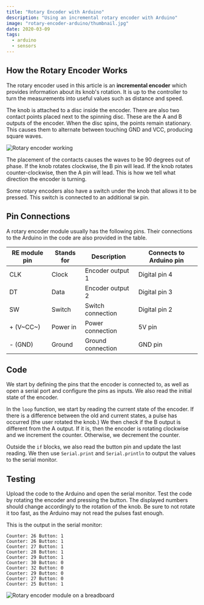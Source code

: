 ```yaml
---
title: "Rotary Encoder with Arduino"
description: "Using an incremental rotary encoder with Arduino"
image: "rotary-encoder-arduino/thumbnail.jpg"
date: 2020-03-09
tags:
  - arduino
  - sensors
---
```



## How the Rotary Encoder Works

The rotary encoder used in this article is an **incremental encoder** which provides information about its knob's rotation. It is up to the controller to turn the measurements into useful values such as distance and speed.

The knob is attached to a disc inside the encoder. There are also two contact points placed next to the spinning disc. These are the A and B outputs of the encoder. When the disc spins, the points remain stationary. This causes them to alternate between touching GND and VCC, producing square waves.

![Rotary encoder working](@img/rotary-encoder-arduino/encoder-inside.svg)

The placement of the contacts causes the waves to be 90 degrees out of phase. If the knob rotates clockwise, the B pin will lead. If the knob rotates counter-clockwise, then the A pin will lead. This is how we tell what direction the encoder is turning.

Some rotary encoders also have a switch under the knob that allows it to be pressed. This switch is connected to an additional `SW` pin.

## Pin Connections

A rotary encoder module usually has the following pins. Their connections to the Arduino in the code are also provided in the table.

| RE module pin | Stands for | Description       | Connects to Arduino pin |
| ------------- | ---------- | ----------------- | ----------------------- |
| CLK           | Clock      | Encoder output 1  | Digital pin 4           |
| DT            | Data       | Encoder output 2  | Digital pin 3           |
| SW            | Switch     | Switch connection | Digital pin 2           |
| + (V~CC~)     | Power in   | Power connection  | 5V pin                  |
| - (GND)       | Ground     | Ground connection | GND pin                 |

## Code

<CodeFile src="code/RotaryEncoder.ino" />

We start by defining the pins that the encoder is connected to, as well as open a serial port and configure the pins as inputs. We also read the initial state of the encoder.

In the `loop` function, we start by reading the current state of the encoder. If there is a difference between the old and current states, a pulse has occurred (the user rotated the knob.) We then check if the B output is different from the A output. If it is, then the encoder is rotating clockwise and we increment the counter. Otherwise, we decrement the counter.

Outside the `if` blocks, we also read the button pin and update the last reading. We then use `Serial.print` and `Serial.println` to output the values to the serial monitor.

## Testing

Upload the code to the Arduino and open the serial monitor. Test the code by rotating the encoder and pressing the button. The displayed numbers should change accordingly to the rotation of the knob. Be sure to not rotate it too fast, as the Arduino may not read the pulses fast enough.

This is the output in the serial monitor:

```
Counter: 26 Button: 1
Counter: 26 Button: 1
Counter: 27 Button: 1
Counter: 28 Button: 1
Counter: 29 Button: 1
Counter: 30 Button: 0
Counter: 32 Button: 0
Counter: 29 Button: 0
Counter: 27 Button: 0
Counter: 25 Button: 1
```

![Rotary encoder module on a breadboard](@img/rotary-encoder-arduino/breadboard.jpg)
